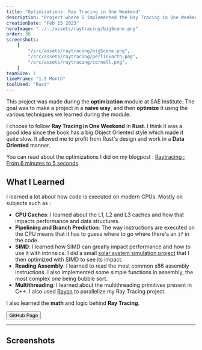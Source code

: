 ```yaml
---
title: "Optimizations: Ray Tracing in One Weekend"
description: "Project where I implemented the Ray Tracing in One Weekend book in Rust and then optimized it. Making it run from 6 minutes to 5 seconds."
creationDate: "Feb 15 2023"
heroImage: "../../assets/raytracing/bigScene.png"
order: 30
screenshots:
    [
        "/src/assets/raytracing/bigScene.png",
        "/src/assets/raytracing/perlinEarth.png",
        "/src/assets/raytracing/cornell.png",
    ]
teamSize: 1
timeFrame: "1.5 Month"
toolUsed: "Rust"
---
```



This project was made during the **optimization** module at SAE Institute.
The goal was to make a project in a **naive way**, and then **optimize** it using the various techniques we learned during the module.

I choose to follow **Ray Tracing in One Weekend** in **Rust**.
I think it was a good idea since the book has a big Object Oriented style which made it quite slow.
It allowed me to profit from Rust's design and work in a **Data Oriented** manner.

You can read about the optimizations I did on my blogpost : [Raytracing : From 6 minutes to 5 seconds](https://blog.stowy.ch/posts/raytracing-optimizations/).

## What I Learned

I learned a lot about how code is executed on modern CPUs.
Mostly on subjects such as :

-   **CPU Caches**: I learned about the L1, L2 and L3 caches and how that impacts performance and data structures.
-   **Pipelining and Branch Prediction**: The way instructions are executed on the CPU means that it has to guess where to go where there's an `if` in the code.
-   **SIMD**: I learned how SIMD can greatly impact performance and how to use it with intrinsics.
    I did a small [solar system simulation project](https://github.com/St0wy/FunWithVectors) that I then optimized with SIMD to see its impact.
-   **Reading Assembly**: I learned to read the most common x86 assembly instructions. I also implemented some simple functions in assembly, the most complex one being bubble sort.
-   **Multithreading**: I learned about the multithreading primitives present in C++. I also used [Rayon](https://github.com/rayon-rs/rayon) to parallelize my Ray Tracing project.

I also learned the **math** and logic behind **Ray Tracing**.

<Button href="https://github.com/St0wy/raytracing">GitHub Page</Button>

---

## Screenshots


<ScreenshotList screenshots={frontmatter.screenshots} imageClasses="w-full" />
